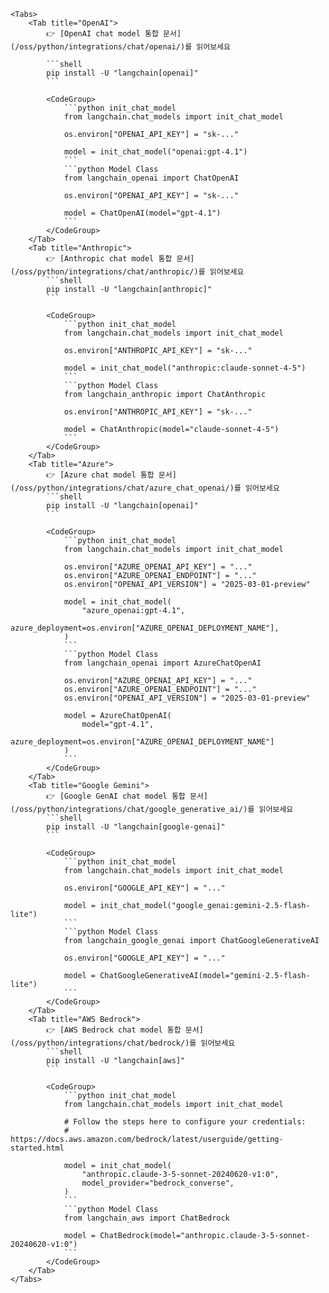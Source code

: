```mdx
<Tabs>
    <Tab title="OpenAI">
        👉 [OpenAI chat model 통합 문서](/oss/python/integrations/chat/openai/)를 읽어보세요

        ```shell
        pip install -U "langchain[openai]"
        ```

        <CodeGroup>
            ```python init_chat_model
            from langchain.chat_models import init_chat_model

            os.environ["OPENAI_API_KEY"] = "sk-..."

            model = init_chat_model("openai:gpt-4.1")
            ```
            ```python Model Class
            from langchain_openai import ChatOpenAI

            os.environ["OPENAI_API_KEY"] = "sk-..."

            model = ChatOpenAI(model="gpt-4.1")
            ```
        </CodeGroup>
    </Tab>
    <Tab title="Anthropic">
        👉 [Anthropic chat model 통합 문서](/oss/python/integrations/chat/anthropic/)를 읽어보세요
        ```shell
        pip install -U "langchain[anthropic]"
        ```

        <CodeGroup>
            ```python init_chat_model
            from langchain.chat_models import init_chat_model

            os.environ["ANTHROPIC_API_KEY"] = "sk-..."

            model = init_chat_model("anthropic:claude-sonnet-4-5")
            ```
            ```python Model Class
            from langchain_anthropic import ChatAnthropic

            os.environ["ANTHROPIC_API_KEY"] = "sk-..."

            model = ChatAnthropic(model="claude-sonnet-4-5")
            ```
        </CodeGroup>
    </Tab>
    <Tab title="Azure">
        👉 [Azure chat model 통합 문서](/oss/python/integrations/chat/azure_chat_openai/)를 읽어보세요
        ```shell
        pip install -U "langchain[openai]"
        ```

        <CodeGroup>
            ```python init_chat_model
            from langchain.chat_models import init_chat_model

            os.environ["AZURE_OPENAI_API_KEY"] = "..."
            os.environ["AZURE_OPENAI_ENDPOINT"] = "..."
            os.environ["OPENAI_API_VERSION"] = "2025-03-01-preview"

            model = init_chat_model(
                "azure_openai:gpt-4.1",
                azure_deployment=os.environ["AZURE_OPENAI_DEPLOYMENT_NAME"],
            )
            ```
            ```python Model Class
            from langchain_openai import AzureChatOpenAI

            os.environ["AZURE_OPENAI_API_KEY"] = "..."
            os.environ["AZURE_OPENAI_ENDPOINT"] = "..."
            os.environ["OPENAI_API_VERSION"] = "2025-03-01-preview"

            model = AzureChatOpenAI(
                model="gpt-4.1",
                azure_deployment=os.environ["AZURE_OPENAI_DEPLOYMENT_NAME"]
            )
            ```
        </CodeGroup>
    </Tab>
    <Tab title="Google Gemini">
        👉 [Google GenAI chat model 통합 문서](/oss/python/integrations/chat/google_generative_ai/)를 읽어보세요
        ```shell
        pip install -U "langchain[google-genai]"
        ```

        <CodeGroup>
            ```python init_chat_model
            from langchain.chat_models import init_chat_model

            os.environ["GOOGLE_API_KEY"] = "..."

            model = init_chat_model("google_genai:gemini-2.5-flash-lite")
            ```
            ```python Model Class
            from langchain_google_genai import ChatGoogleGenerativeAI

            os.environ["GOOGLE_API_KEY"] = "..."

            model = ChatGoogleGenerativeAI(model="gemini-2.5-flash-lite")
            ```
        </CodeGroup>
    </Tab>
    <Tab title="AWS Bedrock">
        👉 [AWS Bedrock chat model 통합 문서](/oss/python/integrations/chat/bedrock/)를 읽어보세요
        ```shell
        pip install -U "langchain[aws]"
        ```

        <CodeGroup>
            ```python init_chat_model
            from langchain.chat_models import init_chat_model

            # Follow the steps here to configure your credentials:
            # https://docs.aws.amazon.com/bedrock/latest/userguide/getting-started.html

            model = init_chat_model(
                "anthropic.claude-3-5-sonnet-20240620-v1:0",
                model_provider="bedrock_converse",
            )
            ```
            ```python Model Class
            from langchain_aws import ChatBedrock

            model = ChatBedrock(model="anthropic.claude-3-5-sonnet-20240620-v1:0")
            ```
        </CodeGroup>
    </Tab>
</Tabs>
```